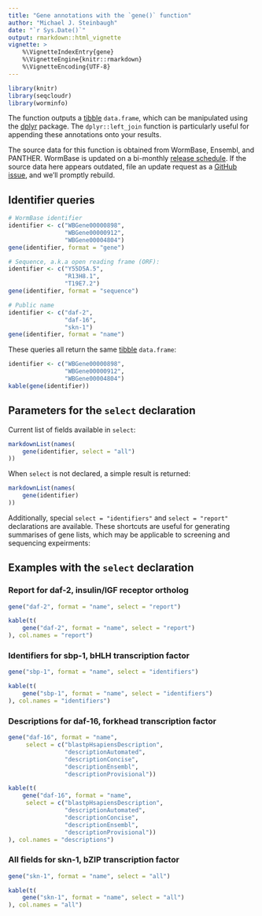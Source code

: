```yaml
---
title: "Gene annotations with the `gene()` function"
author: "Michael J. Steinbaugh"
date: "`r Sys.Date()`"
output: rmarkdown::html_vignette
vignette: >
    %\VignetteIndexEntry{gene}
    %\VignetteEngine{knitr::rmarkdown}
    %\VignetteEncoding{UTF-8}
---
```


[dplyr]: https://cran.r-project.org/web/packages/dplyr/index.html
[tibble]: https://cran.r-project.org/web/packages/tibble/vignettes/tibble.html

```r
library(knitr)
library(seqcloudr)
library(worminfo)
```

The function outputs a [tibble][] `data.frame`, which can be manipulated using the [dplyr][] package. The `dplyr::left_join` function is particularly useful for appending these annotations onto your results.

The source data for this function is obtained from WormBase, Ensembl, and PANTHER. WormBase is updated on a bi-monthly [release schedule](http://www.wormbase.org/about/release_schedule). If the source data here appears outdated, file an update request as a [GitHub issue](https://github.com/steinbaugh/worminfo/issues), and we'll promptly rebuild.


## Identifier queries

```r
# WormBase identifier
identifier <- c("WBGene00000898",
                "WBGene00000912",
                "WBGene00004804")
gene(identifier, format = "gene")
```

```r
# Sequence, a.k.a open reading frame (ORF):
identifier <- c("Y55D5A.5",
                "R13H8.1",
                "T19E7.2")
gene(identifier, format = "sequence")
```

```r
# Public name
identifier <- c("daf-2",
                "daf-16",
                "skn-1")
gene(identifier, format = "name")
```

These queries all return the same [tibble][] `data.frame`:

```r
identifier <- c("WBGene00000898",
                "WBGene00000912",
                "WBGene00004804")
kable(gene(identifier))
```


## Parameters for the `select` declaration

Current list of fields available in `select`:

```r
markdownList(names(
    gene(identifier, select = "all")
))
```

When `select` is not declared, a simple result is returned:

```r
markdownList(names(
    gene(identifier)
))
```

Additionally, special `select = "identifiers"` and `select = "report"` declarations are available. These shortcuts are useful for generating summarises of gene lists, which may be applicable to screening and sequencing expeirments:


## Examples with the `select` declaration

### Report for daf-2, insulin/IGF receptor ortholog

```r
gene("daf-2", format = "name", select = "report")
```

```r
kable(t(
    gene("daf-2", format = "name", select = "report")
), col.names = "report")
```


### Identifiers for sbp-1, bHLH transcription factor

```r
gene("sbp-1", format = "name", select = "identifiers")
```

```r
kable(t(
    gene("sbp-1", format = "name", select = "identifiers")
), col.names = "identifiers")
```


### Descriptions for daf-16, forkhead transcription factor

```r
gene("daf-16", format = "name",
     select = c("blastpHsapiensDescription",
                "descriptionAutomated",
                "descriptionConcise",
                "descriptionEnsembl",
                "descriptionProvisional"))
```

```r
kable(t(
    gene("daf-16", format = "name",
     select = c("blastpHsapiensDescription",
                "descriptionAutomated",
                "descriptionConcise",
                "descriptionEnsembl",
                "descriptionProvisional"))
), col.names = "descriptions")
```

### All fields for skn-1, bZIP transcription factor

```r
gene("skn-1", format = "name", select = "all")
```

```r
kable(t(
    gene("skn-1", format = "name", select = "all")
), col.names = "all")
```

